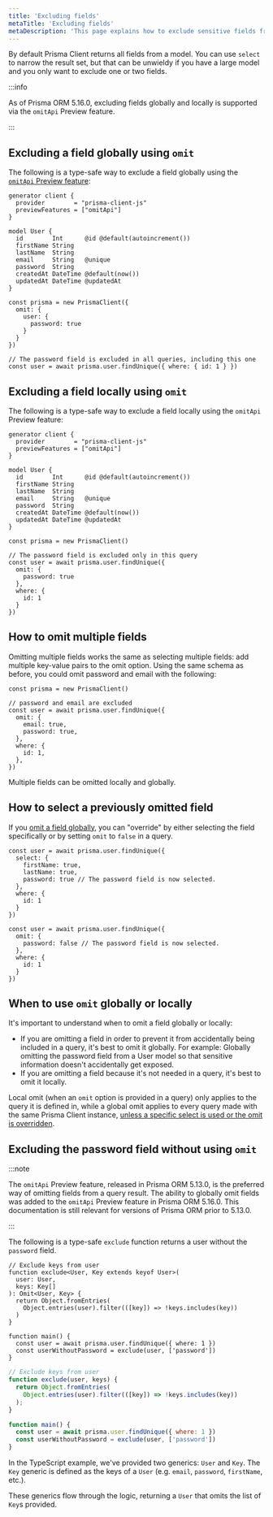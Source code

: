 ```yaml
---
title: 'Excluding fields'
metaTitle: 'Excluding fields'
metaDescription: 'This page explains how to exclude sensitive fields from Prisma Client'
---
```


By default Prisma Client returns all fields from a model. You can use `select` to narrow the result set, but that can be unwieldy if you have a large model and you only want to exclude one or two fields.

:::info

As of Prisma ORM 5.16.0, excluding fields globally and locally is supported via the `omitApi` Preview feature.

:::

## Excluding a field globally using `omit`

The following is a type-safe way to exclude a field globally using the [`omitApi` Preview feature](/orm/reference/preview-features):

<TabbedContent code>

<TabItem value="Schema">

```prisma
generator client {
  provider        = "prisma-client-js"
  previewFeatures = ["omitApi"]
}

model User {
  id        Int      @id @default(autoincrement())
  firstName String
  lastName  String
  email     String   @unique
  password  String
  createdAt DateTime @default(now())
  updatedAt DateTime @updatedAt
}
```

</TabItem>

<TabItem value="Code">

```tsx
const prisma = new PrismaClient({
  omit: {
    user: {
      password: true
    }
  }
})

// The password field is excluded in all queries, including this one
const user = await prisma.user.findUnique({ where: { id: 1 } })
```

</TabItem>

</TabbedContent>

## Excluding a field locally using `omit`

The following is a type-safe way to exclude a field locally using the `omitApi` Preview feature:

<TabbedContent code>

<TabItem value="Schema">

```prisma
generator client {
  provider        = "prisma-client-js"
  previewFeatures = ["omitApi"]
}

model User {
  id        Int      @id @default(autoincrement())
  firstName String
  lastName  String
  email     String   @unique
  password  String
  createdAt DateTime @default(now())
  updatedAt DateTime @updatedAt
}
```

</TabItem>

<TabItem value="Code">

```tsx
const prisma = new PrismaClient()

// The password field is excluded only in this query
const user = await prisma.user.findUnique({
  omit: {
    password: true
  },
  where: { 
    id: 1 
  } 
})
```

</TabItem>

</TabbedContent>

## How to omit multiple fields

Omitting multiple fields works the same as selecting multiple fields: add multiple key-value pairs to the omit option.
Using the same schema as before, you could omit password and email with the following:

```tsx
const prisma = new PrismaClient()

// password and email are excluded
const user = await prisma.user.findUnique({
  omit: {
    email: true,
    password: true,
  },
  where: {
    id: 1,
  },
})
```

Multiple fields can be omitted locally and globally.

## How to select a previously omitted field

If you [omit a field globally](#excluding-a-field-globally-using-omit), you can "override" by either selecting the field specifically or by setting `omit` to `false` in a query.

<TabbedContent code>

<TabItem value="Explicit Select">

```tsx
const user = await prisma.user.findUnique({
  select: {
    firstName: true,
    lastName: true,
    password: true // The password field is now selected.
  },
  where: {
    id: 1
  }
})
```

</TabItem>

<TabItem value="Omit False">

```tsx
const user = await prisma.user.findUnique({
  omit: {
    password: false // The password field is now selected.
  },
  where: {
    id: 1
  }
})
```

</TabItem>

</TabbedContent>

## When to use `omit` globally or locally

It's important to understand when to omit a field globally or locally:

- If you are omitting a field in order to prevent it from accidentally being included in a query, it's best to omit it globally. For example: Globally omitting the password field from a User model so that sensitive information doesn't accidentally get exposed.
- If you are omitting a field because it's not needed in a query, it's best to omit it locally.

Local omit (when an `omit` option is provided in a query) only applies to the query it is defined in, while a global omit applies to every query made with the same Prisma Client instance, [unless a specific select is used or the omit is overridden](#how-to-select-a-previously-omitted-field).

## Excluding the password field without using `omit`

:::note

The `omitApi` Preview feature, released in Prisma ORM 5.13.0, is the preferred way of omitting fields from a query result. The ability to globally omit fields was added to the `omitApi` Preview feature in Prisma ORM 5.16.0. This documentation is still relevant for versions of Prisma ORM prior to 5.13.0.

:::

The following is a type-safe `exclude` function returns a user without the `password` field.

<TabbedContent code>

<TabItem value="TypeScript">

```tsx
// Exclude keys from user
function exclude<User, Key extends keyof User>(
  user: User,
  keys: Key[]
): Omit<User, Key> {
  return Object.fromEntries(
    Object.entries(user).filter(([key]) => !keys.includes(key))
  )
}

function main() {
  const user = await prisma.user.findUnique({ where: 1 })
  const userWithoutPassword = exclude(user, ['password'])
}
```

</TabItem>

<TabItem value="JavaScript">

```js
// Exclude keys from user
function exclude(user, keys) {
  return Object.fromEntries(
    Object.entries(user).filter(([key]) => !keys.includes(key))
  );
}

function main() {
  const user = await prisma.user.findUnique({ where: 1 })
  const userWithoutPassword = exclude(user, ['password'])
}
```

</TabItem>

</TabbedContent>

In the TypeScript example, we've provided two generics: `User` and `Key`. The `Key` generic is defined as the keys of a `User` (e.g. `email`, `password`, `firstName`, etc.).

These generics flow through the logic, returning a `User` that omits the list of `Key`s provided.
